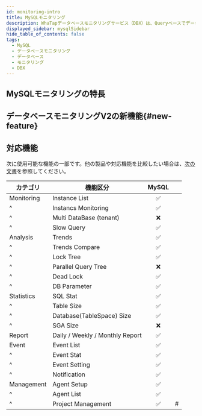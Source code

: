 ```yaml
---
id: monitoring-intro
title: MySQLモニタリング
description: WhaTapデータベースモニタリングサービス（DBX）は、Queryベースでデータを収集し、性能モニタリングサービスを提供します。
displayed_sidebar: mysqlSidebar
hide_table_of_contents: false
tags:
  - MySQL
  - データベースモニタリング
  - データベース
  - モニタリング
  - DBX
---
```



<Dbintroductiondesc />

<Videos url="https://img.whatap.io/23/11/06/031831DB_prd.mp4" />

## MySQLモニタリングの特長

<CommonCont />


<Dbspecification />

## データベースモニタリングV2の新機能{#new-feature}

<NewFeature product='MySQL' ver='1.6.8'/>

## 対応機能

次に使用可能な機能の一部です。他の製品や対応機能を比較したい場合は、[次の文書](../support-env#compare-db)を参照してください。

| カテゴリ       | 機能区分                                         |              MySQL              |    |
| ---------- | -------------------------------------------- | :-----------------------------: | -- |
| Monitoring | Instance List                                | <span class='emoji-ok'>✅</span> |    |
| ^          | Instancs Monitoring                          | <span class='emoji-ok'>✅</span> |    |
| ^          | Multi DataBase (tenant)   | <span class='emoji-no'>❌</span> |    |
| ^          | Slow Query                                   | <span class='emoji-ok'>✅</span> |    |
| Analysis   | Trends                                       | <span class='emoji-ok'>✅</span> |    |
| ^          | Trends Compare                               | <span class='emoji-ok'>✅</span> |    |
| ^          | Lock Tree                                    | <span class='emoji-ok'>✅</span> |    |
| ^          | Parallel Query Tree                          | <span class='emoji-no'>❌</span> |    |
| ^          | Dead Lock                                    | <span class='emoji-ok'>✅</span> |    |
| ^          | DB Parameter                                 | <span class='emoji-ok'>✅</span> |    |
| Statistics | SQL Stat                                     | <span class='emoji-ok'>✅</span> |    |
| ^          | Table Size                                   | <span class='emoji-ok'>✅</span> |    |
| ^          | Database(TableSpace) Size | <span class='emoji-ok'>✅</span> |    |
| ^          | SGA Size                                     | <span class='emoji-no'>❌</span> |    |
| Report     | Daily / Weekly / Monthly Report              | <span class='emoji-ok'>✅</span> |    |
| Event      | Event List                                   | <span class='emoji-ok'>✅</span> |    |
| ^          | Event Stat                                   | <span class='emoji-ok'>✅</span> |    |
| ^          | Event Setting                                | <span class='emoji-ok'>✅</span> |    |
| ^          | Notification                                 | <span class='emoji-ok'>✅</span> |    |
| Management | Agent Setup                                  | <span class='emoji-ok'>✅</span> |    |
| ^          | Agent List                                   | <span class='emoji-ok'>✅</span> |    |
| ^          | Project Management                           | <span class='emoji-ok'>✅</span> | #  |
